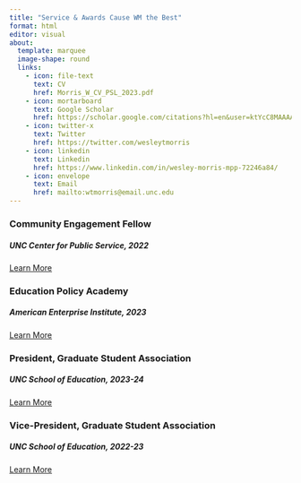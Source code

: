 ```yaml
---
title: "Service & Awards Cause WM the Best"
format: html
editor: visual
about:
  template: marquee
  image-shape: round
  links:
    - icon: file-text
      text: CV
      href: Morris_W_CV_PSL_2023.pdf
    - icon: mortarboard
      text: Google Scholar
      href: https://scholar.google.com/citations?hl=en&user=ktYcC8MAAAAJ&view_op=list_works&authuser=5&gmla=AH70aAWVyVJkXi7NWJQBqNzgLmUIHMp1BeJhLZbRPnf2S7CC718HviNud1FttDOMRthIlc1Uk9nKmh6UqikZp6jzrJmJ3KDwsfBwqg
    - icon: twitter-x
      text: Twitter
      href: https://twitter.com/wesleytmorris
    - icon: linkedin
      text: Linkedin
      href: https://www.linkedin.com/in/wesley-morris-mpp-72246a84/
    - icon: envelope
      text: Email
      href: mailto:wtmorris@email.unc.edu
---
```


### Community Engagement Fellow

##### UNC Center for Public Service, 2022

[Learn More](https://ed.unc.edu/2022/02/28/doctoral-students-wesley-morris-william-zahran-named-community-engagement-fellows/)

### Education Policy Academy

##### American Enterprise Institute, 2023

[Learn More](https://www.aei.org/education-policy-academy/)

### President, Graduate Student Association

##### UNC School of Education, 2023-24

[Learn More](https://ed.unc.edu/current-students/student-organizations/)

### Vice-President, Graduate Student Association

##### UNC School of Education, 2022-23

[Learn More](https://ed.unc.edu/current-students/student-organizations/)
